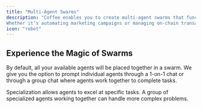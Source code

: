 ```yaml
---
title: "Multi-Agent Swarms"
description: "Coffee enables you to create multi-agent swarms that function as coordinated teams of specialized agents. These swarms handle complex tasks by dividing them into manageable parts, ensuring efficiency and precision. 
Whether it’s automating marketing campaigns or managing on-chain transactions, multi-agent swarms provide a scalable solution to any challenge."
icon: "robot"
---
```


## Experience the Magic of Swarms

By default, all your available agents will be placed together in a swarm. We give you the option to prompt individual agents through a 1-on-1 chat or through a group chat where agents work together to complete tasks.

Specialization allows agents to excel at specific tasks. A group of specialized agents working together can handle more complex problems.